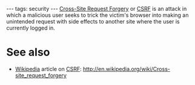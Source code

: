 ---
tags: security
---
[[Cross-Site Request Forgery]] or [[CSRF]] is an attack in which a malicious user seeks to trick the victim's browser into making an unintended request with side effects to another site where the user is currently logged in.

= See also =

* [[Wikipedia]] article on [[CSRF]]: http://en.wikipedia.org/wiki/Cross-site_request_forgery
